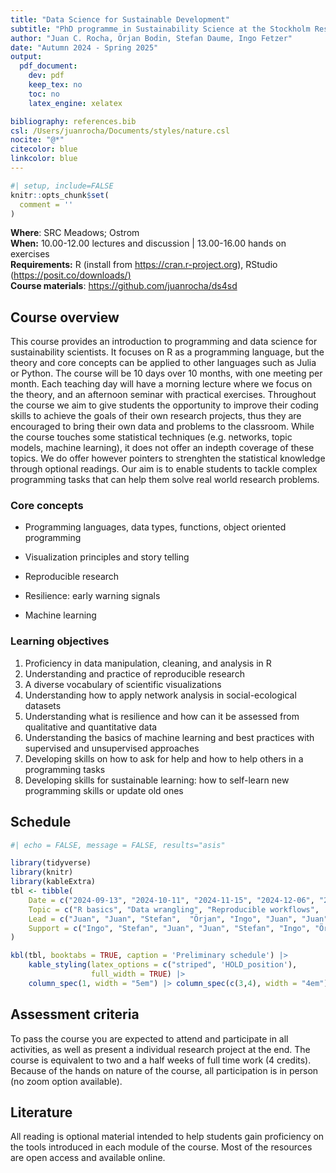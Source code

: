 ```yaml
---
title: "Data Science for Sustainable Development"
subtitle: "PhD programme in Sustainability Science at the Stockholm Resilience Centre"
author: "Juan C. Rocha, Örjan Bodin, Stefan Daume, Ingo Fetzer"
date: "Autumn 2024 - Spring 2025"
output:
  pdf_document:
    dev: pdf
    keep_tex: no
    toc: no
    latex_engine: xelatex

bibliography: references.bib
csl: /Users/juanrocha/Documents/styles/nature.csl
nocite: "@*"
citecolor: blue
linkcolor: blue
---
```


```r
#| setup, include=FALSE
knitr::opts_chunk$set(
  comment = ''
)
```

**Where**: SRC Meadows; Ostrom\
**When:** 10.00-12.00 lectures and discussion \| 13.00-16.00 hands on exercises\
**Requirements:** R (install from <https://cran.r-project.org>), RStudio (<https://posit.co/downloads/>[)\
](#0)**Course materials**: <https://github.com/juanrocha/ds4sd>

## Course overview

This course provides an introduction to programming and data science for sustainability scientists.
It focuses on R as a programming language, but the theory and core concepts can be applied to other languages such as Julia or Python.
The course will be 10 days over 10 months, with one meeting per month.
Each teaching day will have a morning lecture where we focus on the theory, and an afternoon seminar with practical exercises.
Throughout the course we aim to give students the opportunity to improve their coding skills to achieve the goals of their own research projects, thus they are encouraged to bring their own data and problems to the classroom.
While the course touches some statistical techniques (e.g. networks, topic models, machine learning), it does not offer an indepth coverage of these topics.
We do offer however pointers to strenghten the statistical knowledge through optional readings.
Our aim is to enable students to tackle complex programming tasks that can help them solve real world research problems.

### Core concepts

-   Programming languages, data types, functions, object oriented programming

-   Visualization principles and story telling

-   Reproducible research

-   Resilience: early warning signals

-   Machine learning

### Learning objectives

1.  Proficiency in data manipulation, cleaning, and analysis in R
2.  Understanding and practice of reproducible research
3.  A diverse vocabulary of scientific visualizations
4.  Understanding how to apply network analysis in social-ecological datasets
5.  Understanding what is resilience and how can it be assessed from qualitative and quantitative data
6.  Understanding the basics of machine learning and best practices with supervised and unsupervised approaches
7.  Developing skills on how to ask for help and how to help others in a programming tasks
8.  Developing skills for sustainable learning: how to self-learn new programming skills or update old ones

## Schedule

```r
#| echo = FALSE, message = FALSE, results="asis"

library(tidyverse)
library(knitr)
library(kableExtra)
tbl <- tibble(
    Date = c("2024-09-13", "2024-10-11", "2024-11-15", "2024-12-06", "2025-01-10", "2025-02-14", "2025-03-14", "2025-04-11", "2025-05-09", "2025-06-13"),
    Topic = c("R basics", "Data wrangling", "Reproducible workflows",  "Networks in SES", "Visualizations", "Resilience: time series and early warnings", "Resilience: Qualitavie Comparative Analysis", "ML: classification with topic modelling", "ML: prediction with random forest", "Project presentations"),
    Lead = c("Juan", "Juan", "Stefan",  "Örjan", "Ingo", "Juan", "Juan", "Stefan", "Ingo", "Juan"),
    Support = c("Ingo", "Stefan", "Juan", "Juan", "Stefan", "Ingo", "Örjan", "Juan", "Juan", "")
)

kbl(tbl, booktabs = TRUE, caption = 'Preliminary schedule') |> 
    kable_styling(latex_options = c("striped", 'HOLD_position'), 
                  full_width = TRUE) |> 
    column_spec(1, width = "5em") |> column_spec(c(3,4), width = "4em") 
```

## Assessment criteria

To pass the course you are expected to attend and participate in all activities, as well as present a individual research project at the end.
The course is equivalent to two and a half weeks of full time work (4 credits).
Because of the hands on nature of the course, all participation is in person (no zoom option available).

## Literature

All reading is optional material intended to help students gain proficiency on the tools introduced in each module of the course.
Most of the resources are open access and available online.
